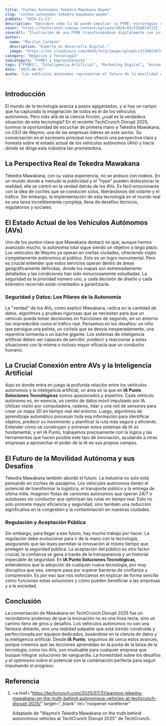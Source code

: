 ```yaml
---
title: "Coches Autonomos Tekedra Mawakana Waymo"
slug: "coches-autonomos-tekedra-mawakana-waymo"
pubDate: "2024-11-11"
description: "Descubre cómo la IA puede impulsar tu PYME: estrategias concretas de marketing, automatización y datos para aumentar ventas."
cover: "https://techcrunch.com/wp-content/uploads/2024/03/53560747222_fa1ff0b7c7_k.jpg?w=1024"
coverAlt: "Ilustración de una PYME transformándose digitalmente con inteligencia artificial."
author:
  name: "Marilyn Cardozo"
  description: "Experta en Desarrollo Digital."
  image: "https://res.cloudinary.com/dkb9jfet8/image/upload/v1739923879/marilyn_s2mi4a.png"
category: "Negocios y Tecnología"
subcategory: "PYMES y Emprendimiento"
tags: ["PYMES", "Inteligencia Artificial", "Marketing Digital", "Automatización", "Ventas"]
date: "2025-08-02"
quote: "Los vehículos autónomos representan el futuro de la movilidad urbana. — Pedro Zambrano"
---
```

<h2 id="introduccion">Introducción</h2>

El mundo de la tecnología avanza a pasos agigantados, y si hay un campo que ha capturado la imaginación de todos es el de los vehículos autónomos. Pero más allá de la ciencia ficción, ¿cuál es la verdadera situación de esta tecnología? En el reciente TechCrunch Disrupt 2025, tuvimos la oportunidad de escuchar de primera mano a Tekedra Mawakana, co-CEO de Waymo, una de las empresas líderes en este sector. Su conversación en el escenario principal nos ofreció una perspectiva clara y honesta sobre el estado actual de los vehículos autónomos (AVs) y hacia dónde se dirige esta industria tan prometedora.

<h2 id="la-perspectiva-real-de-tekedra-mawakana">
  La Perspectiva Real de Tekedra Mawakana
</h2>

Tekedra Mawakana, con su vasta experiencia, no se anduvo con rodeos. En un mundo donde a menudo la publicidad y el "hype" pueden distorsionar la realidad, ella se centró en la verdad detrás de los AVs. Es fácil emocionarse con la idea de coches que se conducen solos, liberándonos del volante y el tráfico. Sin embargo, la implementación de esta tecnología en el mundo real es una tarea increíblemente compleja, llena de desafíos técnicos, regulatorios y sociales.

<h2 id="el-estado-actual-de-los-vehiculos-autonomos-avs">
  El Estado Actual de los Vehículos Autónomos (AVs)
</h2>

Uno de los puntos clave que Mawakana destacó es que, aunque hemos avanzado mucho, la autonomía total sigue siendo un objetivo a largo plazo. Los vehículos de Waymo ya operan en ciertas ciudades, ofreciendo viajes completamente autónomos al público. Esto es un logro monumental. Pero es crucial entender que estos servicios operan dentro de áreas geográficamente definidas, donde los mapas son extremadamente detallados y las condiciones han sido minuciosamente estudiadas. La seguridad es la prioridad número uno, y cada decisión de diseño y cada kilómetro recorrido están orientados a garantizarla.

<h3 id="seguridad-y-datos-los-pilares-de-la-autonomia">
  Seguridad y Datos: Los Pilares de la Autonomía
</h3>

La "verdad" de los AVs, como explicó Mawakana, radica en la cantidad de datos, algoritmos y pruebas rigurosas que se necesitan para que un vehículo pueda tomar decisiones en fracciones de segundo, en un entorno tan impredecible como el tráfico real. Pensemos en los desafíos: un niño que persigue una pelota, un ciclista que se desvía inesperadamente, una repentina tormenta o un bache gigante. Los sistemas de inteligencia artificial deben ser capaces de percibir, predecir y reaccionar a estas situaciones con la misma o incluso mayor eficacia que un conductor humano.

<h2 id="la-crucial-conexion-entre-avs-y-la-inteligencia-artificial">
  La Crucial Conexión entre AVs y la Inteligencia Artificial
</h2>

Aquí es donde entra en juego la profunda relación entre los vehículos autónomos y la inteligencia artificial, un área en la que en **IA Punto Soluciones Tecnológicas** somos apasionados y expertos. Cada vehículo autónomo es, en esencia, un centro de datos móvil impulsado por IA. Utilizan visión por computadora, radares, lidar y una red de sensores para crear un mapa 3D en tiempo real del entorno. Luego, algoritmos de aprendizaje automático procesan toda esa información para identificar objetos, predecir su movimiento y planificar la ruta más segura y eficiente. Entender cómo se construyen y entrenan estos sistemas de IA es fundamental, y en IA Punto, trabajamos precisamente con la lógica y las herramientas que hacen posible este tipo de innovación, ayudando a otras empresas a aprovechar el poder de la IA en sus propios campos.

<h2 id="el-futuro-de-la-movilidad-autonoma-y-sus-desafios">
  El Futuro de la Movilidad Autónoma y sus Desafíos
</h2>

Tekedra Mawakana también abordó el futuro. La industria no solo está pensando en coches de pasajeros. Los vehículos autónomos tienen el potencial de transformar la logística, el transporte público y la entrega de última milla. Imaginen flotas de camiones autónomos que operan 24/7 o autobuses sin conductor que optimizan las rutas en tiempo real. Esto no solo promete mayor eficiencia y seguridad, sino también una reducción significativa en la congestión y la contaminación en nuestras ciudades.

<h3 id="regulacion-y-aceptacion-publica">Regulación y Aceptación Pública</h3>

Sin embargo, para llegar a ese futuro, hay mucho trabajo por hacer. La regulación debe evolucionar para ir de la mano con la tecnología, asegurando que las leyes permitan la innovación al mismo tiempo que protegen la seguridad pública. La aceptación del público es otro factor crucial; la confianza se gana a través de la transparencia y un historial impecable de seguridad. En **IA Punto Soluciones Tecnológicas**, entendemos que la adopción de cualquier nueva tecnología, por muy disruptiva que sea, siempre pasa por superar barreras de confianza y comprensión. Es por eso que nos esforzamos en explicar de forma sencilla cómo funcionan estas soluciones y cómo pueden beneficiar a las empresas y a la sociedad.

<h2 id="conclusion">Conclusión</h2>

La conversación de Mawakana en TechCrunch Disrupt 2025 fue un recordatorio poderoso de que la innovación no es una línea recta, sino un camino lleno de giros y desafíos. Los vehículos autónomos no son una fantasía distante, sino una realidad palpable que está siendo construida y perfeccionada por equipos dedicados, basándose en la ciencia de datos y la inteligencia artificial. Desde **IA Punto**, seguimos de cerca estos avances, porque creemos que las lecciones aprendidas en la punta de la lanza de la tecnología, como los AVs, son invaluable para cualquier empresa que busque integrar soluciones de vanguardia. La honestidad sobre los desafíos y el optimismo sobre el potencial son la combinación perfecta para seguir impulsando el progreso.

<h2 id="referencia">Referencia</h2>

1.  <a
      href="https://techcrunch.com/2025/07/31/waymos-tekedra-mawakana-on-the-truth-behind-autonomous-vehicles-at-techcrunch-disrupt-2025/"
      target="_blank"
      rel="noopener noreferrer"
    >
      Adaptado de "Waymo’s Tekedra Mawakana on the truth behind autonomous
      vehicles at TechCrunch Disrupt 2025" de TechCrunch.
    </a>
